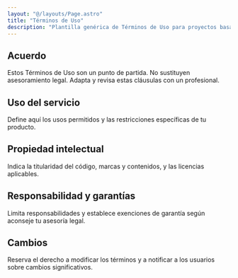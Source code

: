 ```yaml
---
layout: "@/layouts/Page.astro"
title: "Términos de Uso"
description: "Plantilla genérica de Términos de Uso para proyectos basados en este template."
---
```


<PageHeadline title={frontmatter.title} />

## Acuerdo

Estos Términos de Uso son un punto de partida. No sustituyen asesoramiento legal. Adapta y revisa estas cláusulas con un profesional.

## Uso del servicio

Define aquí los usos permitidos y las restricciones específicas de tu producto.

## Propiedad intelectual

Indica la titularidad del código, marcas y contenidos, y las licencias aplicables.

## Responsabilidad y garantías

Limita responsabilidades y establece exenciones de garantía según aconseje tu asesoría legal.

## Cambios

Reserva el derecho a modificar los términos y a notificar a los usuarios sobre cambios significativos.
